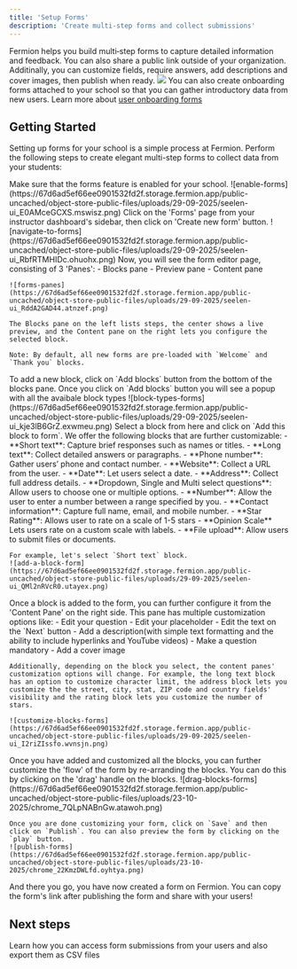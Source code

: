 ```yaml
---
title: 'Setup Forms'
description: 'Create multi-step forms and collect submissions'
---
```


Fermion helps you build multi‑step forms to capture detailed information and feedback. You can also share a public link outside of your organization. Additinally, you can customize fields, require answers, add descriptions and cover images, then publish when ready.
![](https://67d6ad5ef66ee0901532fd2f.storage.fermion.app/public-uncached/object-store-public-files/uploads/23-10-2025/chrome_GRJPMe2Wou.rvdklp.png)
<Tip>You can also create onboarding forms attached to your school so that you can gather introductory data from new users. Learn more about [user onboarding forms](/forms/onboarding-form) </Tip>

## Getting Started

Setting up forms for your school is a simple process at Fermion. Perform the following steps to create elegant multi-step forms to collect data from your students:

<Steps>
  <Step title="Step 1: Enable Forms Feature">
    Make sure that the forms feature is enabled for your school.
    ![enable-forms](https://67d6ad5ef66ee0901532fd2f.storage.fermion.app/public-uncached/object-store-public-files/uploads/29-09-2025/seelen-ui_E0AMceGCXS.mswisz.png)
  </Step>

  <Step title="Step 2: Navigate to Forms Page">
    Click on the 'Forms' page from your instructor dashboard's sidebar, then click on 'Create new form' button.
    ![navigate-to-forms](https://67d6ad5ef66ee0901532fd2f.storage.fermion.app/public-uncached/object-store-public-files/uploads/29-09-2025/seelen-ui_RbfRTMHIDc.ohuohx.png)
  </Step>

  <Step title="Step 3: Form Editor Panes">
    Now, you will see the form editor page, consisting of 3 'Panes':
    - Blocks pane
    - Preview pane
    - Content pane

    ![forms-panes](https://67d6ad5ef66ee0901532fd2f.storage.fermion.app/public-uncached/object-store-public-files/uploads/29-09-2025/seelen-ui_RddA2GAD44.atnzef.png)

    The Blocks pane on the left lists steps, the center shows a live preview, and the Content pane on the right lets you configure the selected block.

    Note: By default, all new forms are pre-loaded with `Welcome` and `Thank you` blocks.
  </Step>

  <Step title="Step 4: Add a New Block">
    To add a new block, click on `Add blocks` button from the bottom of the blocks pane.
  </Step>

  <Step title="Step 5: Select Block Type">
    Once you click on `Add blocks` button you will see a popup with all the avaibale block types
    ![block-types-forms](https://67d6ad5ef66ee0901532fd2f.storage.fermion.app/public-uncached/object-store-public-files/uploads/29-09-2025/seelen-ui_kje3lB6GrZ.exwmeu.png)
  </Step>

  <Step title="Step 6: Add the Block to Form">
    Select a block from here and click on `Add this block to form`. We offer the following blocks that are further customizable:
    - **Short text**: Capture brief responses such as names or titles.  
    - **Long text**: Collect detailed answers or paragraphs.  
    - **Phone number**: Gather users’ phone and contact number.  
    - **Website**: Collect a URL from the user.  
    - **Date**: Let users select a date.  
    - **Address**: Collect full address details.  
    - **Dropdown, Single and Multi select questions**: Allow users to choose one or multiple options. 
    - **Number**: Allow the user to enter a number between a range specified by you. 
    - **Contact information**: Capture full name, email, and mobile number.  
    - **Star Rating**: Allows user to rate on a scale of 1-5 stars 
    - **Opinion Scale** Lets users rate on a custom scale with labels.
    - **File upload**: Allow users to submit files or documents.  


    For example, let's select `Short text` block.
    ![add-a-block-form](https://67d6ad5ef66ee0901532fd2f.storage.fermion.app/public-uncached/object-store-public-files/uploads/29-09-2025/seelen-ui_QMl2nRVcR0.utayex.png)
  </Step>

  <Step title="Step 7: Customize the Block">
    Once a block is added to the form, you can further configure it from the 'Content Pane' on the right side. This pane has multiple customization options like:
    - Edit your question
    - Edit your placeholder
    - Edit the text on the `Next` button
    - Add a description(with simple text formatting and the ability to include hyperlinks and YouTube videos)
    - Make a question mandatory
    - Add a cover image

    Additionally, depending on the block you select, the content panes' customization options will change. For example, the long text block has an option to customize character limit, the address block lets you customize the the street, city, stat, ZIP code and country fields' visibility and the rating block lets you customize the number of stars.

    ![customize-blocks-forms](https://67d6ad5ef66ee0901532fd2f.storage.fermion.app/public-uncached/object-store-public-files/uploads/29-09-2025/seelen-ui_I2riZIssfo.wvnsjn.png)
  </Step>

  <Step title="Step 8: Arrange and Publish Form">
    Once you have added and customized all the blocks, you can further customize the 'flow' of the form by re-arranding the blocks. You can do this by clicking on the 'drag' handle on the blocks.
    ![drag-blocks-forms](https://67d6ad5ef66ee0901532fd2f.storage.fermion.app/public-uncached/object-store-public-files/uploads/23-10-2025/chrome_7QLpNABnGw.atawoh.png)

    Once you are done customizing your form, click on `Save` and then click on `Publish`. You can also preview the form by clicking on the `play` button.
    ![publish-forms](https://67d6ad5ef66ee0901532fd2f.storage.fermion.app/public-uncached/object-store-public-files/uploads/23-10-2025/chrome_22KmzDWLfd.oyhtya.png)
  </Step>
</Steps>

And there you go, you have now created a form on Fermion. You can copy the form's link after publishing the form and share with your users!

## Next steps

<Columns cols={2}>
  <Card title="Access Form Submissions">
    Learn how you can access form submissions from your users and also export them as CSV files
  </Card>

</Columns>